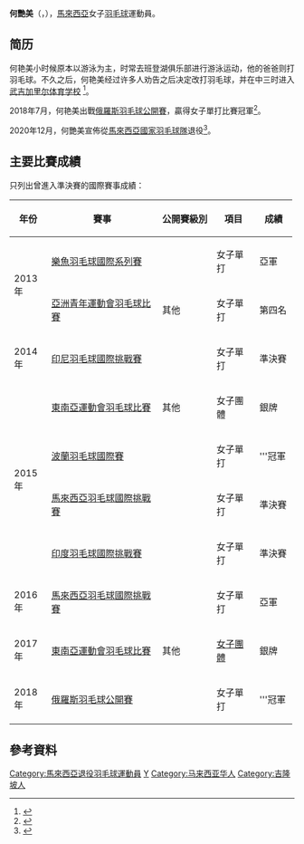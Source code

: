 {{noteTA|G1=Badminton}}
{{Infobox 羽球選手
| playername              = 何艷美<br/>{{lang|en|Ho Yen Mei}}
| image                   = 
| size                    = 
| caption                 = 
| birth_name              = 
| date_of_birth           = {{birth_date_and_age|1996|4|29}}<ref name="15SEA">{{en}}{{cite web|title=Biography Overview - HO Yen Mei|url=http://results.seagames2015.com/eng/zb/engzb_badminton_biography_overview_n1006390_ho_yen_mei.htm|publisher=2015 SEA Games Singapore|deadurl=yes|archiveurl=https://web.archive.org/web/20150613024653/http://results.seagames2015.com/eng/zb/engzb_badminton_biography_overview_n1006390_ho_yen_mei.htm|archivedate=2015-06-13|accessdate=2015-06-16}}</ref>
| place_of_birth          = {{MAS}}[[吉隆坡|吉隆坡]]
| height                  = {{height|m=1.59}}<ref name="15SEA"/>
| weight                  = {{weight|kg=56}}<ref name="15SEA"/>
| event                   = 女子單打
| country                 = {{MAS}}
| years_active            = 
| handedness              = 
| coach                   = 
| highest_ranking         = 第201位（女單）
| date_of_highest_ranking = 2016年10月13日<ref name="ranking">{{en}}[http://bwflive.tournamentsoftware.com/ranking/player.aspx?id=12070&player=243534 BWF World Ranking - Ranking of Yen Mei HO (87629)]</ref>
| current_ranking         = 已退役
| date_of_current_ranking = 
| played                  = 93勝–71負（女單）<br/>4勝–8負（女雙）<br/>8勝–4負（混雙）
| titles                  = 
| bwf_profile             = 2620D42C-2296-4DA3-92BC-58EE88EBE7CF
| bwf_id                  = 87629
| updated                 = 2019年9月17日
}}
{{MedalTableTop|width=286px}}
{{MedalSport | 女子[[羽毛球|羽毛球]]}}
{{MedalCountry | {{MAS}}}}
{{MedalCompetition | [[东南亚运动会|东南亚运动会]]}}
{{MedalSilver| [[2015年东南亚运动会|2015年 新加坡]] | [[2015年东南亚运动会羽毛球比赛|女子團體]]}}
{{MedalSilver| [[2017年东南亚运动会|2017年 吉隆坡]] | [[2017年東南亞運動會羽毛球比賽|女子團體]] }}
{{MedalCompetition  | [[马来西亚全国羽毛球大奖赛总决赛|马来西亚全国羽毛球大奖赛总决赛]] }}
{{MedalBronze| [[2014年马来西亚全国羽毛球大奖赛总决赛|2014年 瓜拉登嘉樓]] | 女子單打 }}
{{MedalBronze| [[2016年马来西亚全国羽毛球大奖赛总决赛|2016年 吉隆坡]] | 女子單打 }}
{{MedalCompetition  | [[马来西亚全国羽毛球锦标赛|马来西亚全国羽毛球锦标赛]] }}
{{MedalBronze| [[2017年马来西亚全国羽毛球锦标赛|2017年 烏魯近打]] | 女子單打 }}
{{MedalBottom}}
'''何艷美'''（{{lang|en|'''Ho Yen Mei'''}}，{{bd|1996年|4月29日||}}），[[馬來西亞|馬來西亞]]女子[[羽毛球|羽毛球]]運動員。

==简历==
何艳美小时候原本以游泳为主，时常去班登湖俱乐部进行游泳运动，他的爸爸则打羽毛球。不久之后，何艳美经过许多人劝告之后决定改打羽毛球，并在中三时进入[[武吉加里尔体育学校|武吉加里尔体育学校]] <ref name=er>{{en}}{{cite news|title=Yen Mei has no regrets switching from swimming to badminton|url=https://www.thestar.com.my/Sport/Badminton/2014/12/08/Yen-Mei-has-no-regrets-switching-from-swimming-to-badminton/|publisher=[[星報_(馬來西亞)|馬來西亞星報]]|date=2014-12-08|accessdate=2019-09-23|archive-date=2019-09-23|archive-url=https://web.archive.org/web/20190923144315/https://www.thestar.com.my/sport/badminton/2014/12/08/yen-mei-has-no-regrets-switching-from-swimming-to-badminton|dead-url=no}}</ref>。

2018年7月，何艳美出戰[[2018年俄羅斯羽毛球公開賽|俄羅斯羽毛球公開賽]]，贏得女子單打比賽冠軍<ref>{{zh-my}}{{cite news |title=俄羅斯羽球賽‧大馬奪2冠何艷美破3年冠軍荒 |url=http://www.chinapress.com.my/20180729/%E4%BF%84%E7%BE%85%E6%96%AF%E7%BE%BD%E7%90%83%E8%B3%BD%E2%80%A7%E5%A4%A7%E9%A6%AC%E5%A5%AA2%E5%86%A0-%E4%BD%95%E8%89%B7%E7%BE%8E%E7%A0%B43%E5%B9%B4%E5%86%A0%E8%BB%8D%E8%8D%92/ |work=[[中国报|中国报]] |date=2018-07-29 |accessdate=2019-03-22 |archive-date=2019-09-23 |archive-url=https://web.archive.org/web/20190923144330/http://www.chinapress.com.my/20180729/%E4%BF%84%E7%BE%85%E6%96%AF%E7%BE%BD%E7%90%83%E8%B3%BD%E2%80%A7%E5%A4%A7%E9%A6%AC%E5%A5%AA2%E5%86%A0-%E4%BD%95%E8%89%B7%E7%BE%8E%E7%A0%B43%E5%B9%B4%E5%86%A0%E8%BB%8D%E8%8D%92/ |dead-url=no }}</ref>。

2020年12月，何艷美宣佈從[[馬來西亞國家羽毛球隊|馬來西亞國家羽毛球隊]]退役<ref>{{cite web|url=https://www.kwongwah.com.my/20200427/%E6%9D%8E%E7%9B%88%E7%9B%88%E9%80%80%E5%BD%B9-%E5%9B%BD%E7%BE%BD%E5%86%8D%E5%A4%B11%E5%A5%B3%E5%8D%95/|title=李盈盈退役国羽再失1女单|work=光华日报|date=2020-04-27|archivedate=2020-05-12|archive-url=https://web.archive.org/web/20200512054617/https://www.kwongwah.com.my/20200427/%E6%9D%8E%E7%9B%88%E7%9B%88%E9%80%80%E5%BD%B9-%E5%9B%BD%E7%BE%BD%E5%86%8D%E5%A4%B11%E5%A5%B3%E5%8D%95/|dead-url=no}}</ref>。

==主要比賽成績==
只列出曾進入準決賽的國際賽事成績：
{| class=wikitable style="text-align:center; font-size:small;" 
!width="50"|年份
!width="180"|賽事
!width="80"|公開賽級別
!width="60"|項目
!width="50"|成績
|-
!rowspan="2"|2013年
|[[2013年樂魚羽毛球國際系列賽|樂魚羽毛球國際系列賽]]
|{{BWFIS}}
|女子單打
|bgcolor="silver"|亞軍
|-
|[[2013年亞洲青年運動會羽毛球比賽|亞洲青年運動會羽毛球比賽]]
|其他
|女子單打
|第四名
|-
!rowspan="1"|2014年
|[[2014年印度尼西亞羽毛球國際挑戰賽|印尼羽毛球國際挑戰賽]]
|{{BWFIC}}
|女子單打
|bgcolor="#b8860b"|準決賽
|-
!rowspan="4"|2015年
|[[2015年東南亞運動會羽毛球比賽|東南亞運動會羽毛球比賽]]
|其他
|女子團體
|bgcolor="silver"|銀牌
|-
|[[2015年波蘭羽毛球國際賽|波蘭羽毛球國際賽]]
|{{BWFIS}}
|女子單打
|bgcolor="gold"|'''冠軍
|-
|[[2015年馬來西亞羽毛球國際挑戰賽|馬來西亞羽毛球國際挑戰賽]]
|{{BWFIC}}
|女子單打
|bgcolor="#b8860b"|準決賽
|-
|[[2015年印度羽毛球國際挑戰賽|印度羽毛球國際挑戰賽]]
|{{BWFIC}}
|女子單打
|bgcolor="#b8860b"|準決賽
|-
!rowspan="1"|2016年
|[[2016年馬來西亞羽毛球國際挑戰賽|馬來西亞羽毛球國際挑戰賽]]
|{{BWFIC}}
|女子單打
|bgcolor="silver"|亞軍
|-
!rowspan="1"|2017年
|[[2017年東南亞運動會羽毛球比賽|東南亞運動會羽毛球比賽]]
|其他
|[[2017年東南亞運動會羽毛球女子團體比賽|女子團體]]
|bgcolor="silver"|銀牌
|-
!rowspan="1"|2018年
|[[2018年俄羅斯羽毛球公開賽|俄羅斯羽毛球公開賽]]
|{{BWF100}}
|女子單打
|bgcolor="gold"|'''冠軍
|}
{{BWF賽事級別索引}}

==參考資料==
{{Portal box|马来西亚|羽毛球}}
{{reflist|2}}

{{DEFAULTSORT:HO Yen Mei}}
[[Category:馬來西亞退役羽毛球運動員|Category:馬來西亞退役羽毛球運動員]]
[[Category:何姓|Y]]
[[Category:马来西亚华人|Category:马来西亚华人]]
[[Category:吉隆坡人|Category:吉隆坡人]]